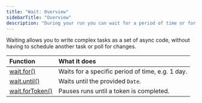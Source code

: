 ```yaml
---
title: "Wait: Overview"
sidebarTitle: "Overview"
description: "During your run you can wait for a period of time or for something to happen."
---
```



Waiting allows you to write complex tasks as a set of async code, without having to schedule another task or poll for changes.

<PausedExecutionFree />

| Function                           | What it does                                     |
| :--------------------------------- | :----------------------------------------------- |
| [wait.for()](/wait-for)            | Waits for a specific period of time, e.g. 1 day. |
| [wait.until()](/wait-until)        | Waits until the provided `Date`.                 |
| [wait.forToken()](/wait-for-token) | Pauses runs until a token is completed.          |
